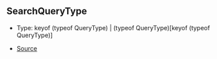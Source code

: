 ## SearchQueryType

- Type: keyof (typeof QueryType) \| (typeof QueryType)\[keyof (typeof QueryType)]

- [Source](https://github.com/Androz2091/discord-player/blob/e2a9cfc/packages/discord-player/src/types/types.ts#L183)
